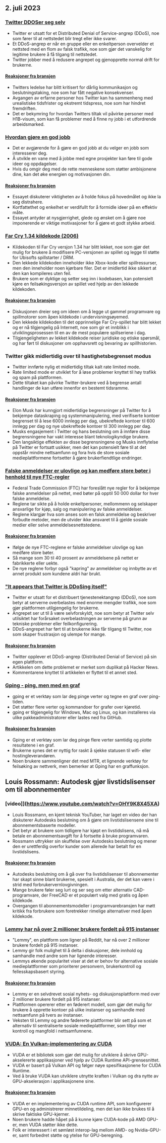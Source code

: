 

<CallToAction />

<Steps>

## 2. juli 2023

### [Twitter DDOSer seg selv](https://sfba.social/@sysop408/110639435788921057)

- Twitter er utsatt for et Distributed Denial of Service-angrep (DDoS), noe som fører til at nettstedet blir tregt eller ikke svarer.
- Et DDoS-angrep er når en gruppe eller en enkeltperson overvelder et nettsted med en flom av falsk trafikk, noe som gjør det vanskelig for legitime brukere å få tilgang til nettstedet.
- Twitter jobber med å redusere angrepet og gjenopprette normal drift for brukerne.

#### [Reaksjoner fra bransjen](http://news.ycombinator.com/item?id=36553236)

- Twitters ledelse har blitt kritisert for dårlig kommunikasjon og beslutningstaking, noe som har fått negative konsekvenser.
- Avgangen av erfarne personer hos Twitter kan ha sammenheng med urealistiske tidsfrister og ekstremt tidspress, noe som har hindret fremdriften.
- Det er bekymring for hvordan Twitters tiltak vil påvirke personer med H1B-visum, som kan få problemer med å finne ny jobb i et utfordrende arbeidsmarked.

### [Hvordan gjøre en god jobb](http://paulgraham.com/greatwork.html)

- Det er avgjørende for å gjøre en god jobb at du velger en jobb som interesserer deg.
- Å utvikle en vane med å jobbe med egne prosjekter kan føre til gode ideer og oppdagelser.
- Hvis du omgir deg med de rette menneskene som støtter ambisjonene dine, kan det øke energien og motivasjonen din.

#### [Reaksjoner fra bransjen](http://news.ycombinator.com/item?id=36550615)

- Essayet diskuterer viktigheten av å holde fokus på hovedmålet og ikke la seg distrahere.
- Kortfattethet og enkelhet er verdifullt for å formidle ideer på en effektiv måte.
- Essayet antyder at nysgjerrighet, glede og ønsket om å gjøre noe imponerende er viktige motivasjoner for å gjøre et godt stykke arbeid.

### [Far Cry 1.34 kildekode (2006)](https://archive.org/details/far-cry-1.34-complete)

- Kildekoden til Far Cry versjon 1.34 har blitt lekket, noe som gjør det mulig for brukere å modifisere PC-versjonen av spillet og legge til støtte for Ubisofts spillstarter / DRM.
- Den lekkede kildekoden inneholder ikke Xbox-kode eller spillressurser, men den inneholder noen kjørbare filer. Det er imidlertid ikke sikkert at den kan kompileres uten feil.
- Brukere som er dyktige og setter seg inn i kodebasen, kan potensielt kjøre en feilsøkingsversjon av spillet ved hjelp av den lekkede kildekoden.

#### [Reaksjoner fra bransjen](http://news.ycombinator.com/item?id=36547801)

- Diskusjonen dreier seg om ideen om å legge ut gammel programvare og spillmotorer som åpen kildekode i undervisningsøyemed.
- Den lekkede kildekoden til det opprinnelige Far Cry-spillet har blitt lekket og er nå tilgjengelig på Internett, noe som gir et innblikk i utviklingsprosessen til en av de mest populære spillseriene i dag.
- Tilgjengeligheten av lekket kildekode reiser juridiske og etiske spørsmål, og har ført til diskusjoner om opphavsrett og bevaring av spillhistorien.

### Twitter gikk midlertidig over til hastighetsbegrenset modus

- Twitter innførte nylig et midlertidig tiltak kalt rate limited mode.
- Rate limited mode er utviklet for å løse problemer knyttet til høy trafikk og spam på plattformen.
- Dette tiltaket kan påvirke Twitter-brukere ved å begrense antall handlinger de kan utføre innenfor en bestemt tidsramme.

#### [Reaksjoner fra bransjen](http://news.ycombinator.com/item?id=36552324)

- Elon Musk har kunngjort midlertidige begrensninger på Twitter for å bekjempe dataskraping og systemmanipulering, med verifiserte kontoer begrenset til å lese 6000 innlegg per dag, ubekreftede kontoer til 600 innlegg per dag og nye ubekreftede kontoer til 300 innlegg per dag.
- Musks engasjement i Twitter og hans beslutning om å innføre disse begrensningene har vakt interesse blant teknologikyndige brukere.
- Den langsiktige effekten av disse begrensningene og Musks innflytelse på Twitter er fortsatt usikker, men det kan potensielt føre til at det oppstår mindre nettsamfunn og fora hvis de store sosiale medieplattformene fortsetter å gjøre brukerfiendtlige endringer.

### [Falske anmeldelser er ulovlige og kan medføre store bøter i henhold til nye FTC-regler](https://www.washingtonpost.com/technology/2023/06/30/fake-reviews-online-ftc/)

- Federal Trade Commission (FTC) har foreslått nye regler for å bekjempe falske anmeldelser på nettet, med bøter på opptil 50 000 dollar for hver falske anmeldelse.
- Reglene tar sikte på å holde enkeltpersoner, mellommenn og selskaper ansvarlige for kjøp, salg og manipulering av falske anmeldelser.
- Reglene klargjør hva som anses som en falsk anmeldelse og beskriver forbudte metoder, men de utvider ikke ansvaret til å gjelde sosiale medier eller selve anmeldelsesnettstedene.

#### [Reaksjoner fra bransjen](http://news.ycombinator.com/item?id=36556228)

- Ifølge de nye FTC-reglene er falske anmeldelser ulovlige og kan medføre store bøter.
- Så mange som 30 til 40 prosent av anmeldelsene på nettet er fabrikkerte eller uekte.
- De nye reglene forbyr også "kapring" av anmeldelser og innbytte av et annet produkt som kundene aldri har brukt.

### ["It appears that Twitter is DDoSing itself"](https://sfba.social/@sysop408/110639474671754723)

- Twitter er utsatt for et distribuert tjenestenektangrep (DDoS), noe som betyr at serverne overbelastes med enorme mengder trafikk, noe som gjør plattformen utilgjengelig for brukerne.
- Angrepet ser ut til å være selvforskyldt, noe som betyr at Twitter selv utilsiktet har forårsaket overbelastningen av serverne på grunn av tekniske problemer eller feilkonfigurering.
- DDoS-angrepet har ført til at brukerne ikke får tilgang til Twitter, noe som skaper frustrasjon og ulempe for mange.

#### [Reaksjoner fra bransjen](http://news.ycombinator.com/item?id=36553762)

- Twitter opplever et DDoS-angrep (Distributed Denial of Service) på sin egen plattform.
- Artikkelen om dette problemet er merket som duplikat på Hacker News.
- Kommentarene knyttet til artikkelen er flyttet til et annet sted.

### [Gping - ping, men med en graf](https://github.com/orf/gping)

- gping er et verktøy som lar deg pinge verter og tegne en graf over ping-tiden.
- Det støtter flere verter og kommandoer for grafer over kjøretid.
- gping er tilgjengelig for Windows, Mac og Linux, og kan installeres via ulike pakkeadministratorer eller lastes ned fra GitHub.

#### [Reaksjoner fra bransjen](http://news.ycombinator.com/item?id=36548676)

- Gping er et verktøy som lar deg pinge flere verter samtidig og plotte resultatene i en graf.
- Brukerne synes det er nyttig for raskt å sjekke statusen til wifi- eller hostingleverandøren.
- Noen brukere sammenligner det med MTR, et lignende verktøy for feilsøking av nettverk, men bemerker at Gping har en graffunksjon.

## Louis Rossmann: Autodesk gjør livstidslisenser om til abonnementer

### [video]](https://www.youtube.com/watch?v=OHY9K8X45XA)

- Louis Rossmann, en kjent teknisk YouTuber, har laget en video der han diskuterer Autodesks beslutning om å gjøre om livstidslisensene sine til abonnementsbaserte modeller.
- Det betyr at brukere som tidligere har kjøpt en livstidslisens, nå må betale en abonnementsavgift for å fortsette å bruke programvaren.
- Rossmann uttrykker sin skuffelse over Autodesks beslutning og mener den er urettferdig overfor kunder som allerede har betalt for en livstidslisens.

#### [Reaksjoner fra bransjen](http://news.ycombinator.com/item?id=36547864)

- Autodesks beslutning om å gå over fra livstidslisenser til abonnementer har skapt sinne blant brukerne, spesielt i Australia, der det kan være i strid med forbrukervernlovgivningen.
- Mange brukere føler seg lurt og ser seg om etter alternativ CAD-programvare, der FreeCAD er et populært valg med gratis og åpen kildekode.
- Overgangen til abonnementsmodeller i programvarebransjen har møtt kritikk fra forbrukere som foretrekker rimelige alternativer med åpen kildekode.

### [Lemmy har nå over 2 millioner brukere fordelt på 915 instanser](https://lemmymap.feddit.de)

- "Lemmy", en plattform som ligner på Reddit, har nå over 2 millioner brukere fordelt på 915 instanser.
- Lemmy gir folk mulighet til å delta i diskusjoner, dele innhold og samhandle med andre som har lignende interesser.
- Lemmys økende popularitet viser at det er behov for alternative sosiale medieplattformer som prioriterer personvern, brukerkontroll og fellesskapsbasert styring.

#### [Reaksjoner fra bransjen](http://news.ycombinator.com/item?id=36546425)

- Lemmy er en selvdrevet sosial nyhets- og diskusjonsplattform med over 2 millioner brukere fordelt på 915 instanser.
- Plattformen opererer etter en føderert modell, som gjør det mulig for brukere å opprette kontoer på ulike instanser og samhandle med nettsamfunn på tvers av instanser.
- Veksten til Lemmy og andre fødererte plattformer blir sett på som et alternativ til sentraliserte sosiale medieplattformer, som tilbyr mer kontroll og mangfold i nettsamfunnene.

### [VUDA: En Vulkan-implementering av CUDA](https://github.com/jgbit/vuda)

- VUDA er et bibliotek som gjør det mulig for utviklere å skrive GPU-akselererte applikasjoner ved hjelp av CUDA Runtime API-grensesnittet.
- VUDA er basert på Vulkan API og følger nøye spesifikasjonene for CUDA Runtime.
- Ved å bruke VUDA kan utviklere utnytte kraften i Vulkan og dra nytte av GPU-akselerasjon i applikasjonene sine.

#### [Reaksjoner fra bransjen](http://news.ycombinator.com/item?id=36549637)

- VUDA er en implementering av CUDA runtime API, som konfigurerer GPU-en og administrerer minnetildeling, men det kan ikke brukes til å skrive faktiske GPU-kjerner.
- Noen brukere hadde håpet på å kunne kjøre CUDA-kode på AMD GPU-er, men VUDA støtter ikke dette.
- Folk er interessert i et sømløst interop-lag mellom AMD- og Nvidia-GPU-er, samt forbedret støtte og ytelse for GPU-beregning.

</Steps>
